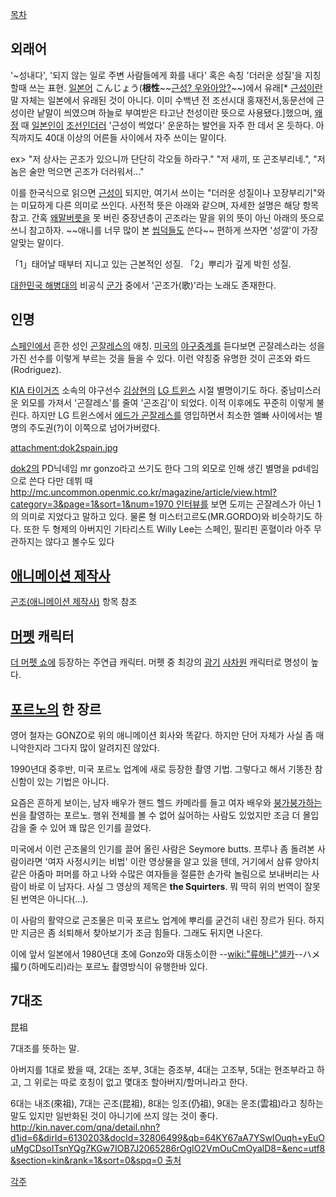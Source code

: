 [[목차]]
== 외래어 ==
'~성내다', '되지 않는 일로 주변 사람들에게 화를 내다' 혹은 속칭 '더러운 성질'을 지칭할때 쓰는 표현. [[일본어]] こんじょう('''根性'''~~[[근성체|근성? 우와아앙?]]~~)에서 유래[* [[근성]]이란 말 자체는 일본에서 유래된 것이 아니다. 이미 수백년 전 조선시대 홍재전서,동문선에 근성이란 낱말이 씌였으며 하늘로 부여받은 타고난 천성이란 뜻으로 사용됐다.]했으며, [[왜정]] 때 [[일본인]]이 [[조선]]인더러 '근성이 썩었다' 운운하는 발언을 자주 한 데서 온 듯하다. 아직까지도 40대 이상의 어른들 사이에서 자주 쓰이는 말이다.

ex> 
"저 상사는 곤조가 있으니까 단단히 각오들 하라구."
"저 새끼, 또 곤조부리네.", "저 놈은 술만 먹으면 곤조가 더러워서..."

이를 한국식으로 읽으면 [[근성]]이 되지만, 여기서 쓰이는 "더러운 성질이나 꼬장부리기"와는 미묘하게 다른 의미로 쓰인다. 사전적 뜻은 아래와 같으며, 자세한 설명은 해당 항목 참고. 간혹 [[일본어|왜말]]버릇을 못 버린 중장년층이 곤조라는 말을 위의 뜻이 아닌 아래의 뜻으로 쓰니 참고하자. ~~애니를 너무 많이 본 [[씹덕]]들도 쓴다~~ 편하게 쓰자면 '성깔'이 가장 알맞는 말이다.

「1」태어날 때부터 지니고 있는 근본적인 성질. 
「2」뿌리가 깊게 박힌 성질. 

[[대한민국 해병대]]의 비공식 [[군가]] 중에서 '곤조가(歌)'라는 노래도 존재한다.

== 인명 ==
[[스페인]]에서 흔한 성인 [[곤잘레스]]의 애칭. [[미국]]의 [[야구]]중계를 듣다보면 곤잘레스라는 성을 가진 선수를 이렇게 부르는 것을 들을 수 있다. 이런 약칭중 유명한 것이 곤조와 롸드(Rodriguez).

[[KIA 타이거즈]] 소속의 야구선수 [[김상현]]의 [[LG 트윈스]] 시절 별명이기도 하다. 중남미스러운 외모를 가져서 '곤잘레스'를 줄여 '곤조김'이 되었다. 이적 이후에도 꾸준히 이렇게 불린다. 하지만 LG 트윈스에서 [[에드가 곤잘레스]]를 영입하면서 최소한 엘빠 사이에서는 별명의 주도권(?)이 이쪽으로 넘어가버렸다.

attachment:dok2spain.jpg

[[dok2]]의 PD닉네임 mr gonzo라고 쓰기도 한다 그의 외모로 인해 생긴 별명을 pd네임으로 쓴다 다만 데뷔 때  [[http://mc.uncommon.openmic.co.kr/magazine/article/view.html?category=3&page=1&sort=1&num=1970 인터뷰]]를 보면 도끼는 곤잘레스가 아닌 1의 의미로 지었다고 말하고 있다. 물론 형 미스터고르도(MR.GORDO)와 비슷하기도 하다. 또한 두 형제의 아버지인 기타리스트 Willy Lee는 스페인, 필리핀 혼혈이라 아주 무관하지는 않다고 볼수도 있다

== [[애니메이션 제작사]] ==
[[곤조(애니메이션 제작사)]] 항목 참조

== [[머펫]] 캐릭터 ==
[[더 머펫 쇼]]에 등장하는 주연급 캐릭터. 머펫 중 최강의 [[광기]] [[사차원]] 캐릭터로 명성이 높다.

== [[포르노]]의 한 장르 ==
영어 철자는 GONZO로 위의 애니메이션 회사와 똑같다. 하지만 단어 자체가 사실 좀 매니악한지라 그다지 많이 알려지진 않았다. 

1990년대 중후반, 미국 포르노 업계에 새로 등장한 촬영 기법. 그렇다고 해서 기똥찬 참신함이 있는 기법은 아니다. 

요즘은 흔하게 보이는, 남자 배우가 핸드 헬드 카메라를 들고 여자 배우와 [[붕가붕가]]하는 씬을 촬영하는 포르노. 행위 전체를 볼 수 없어 싫어하는 사람도 있었지만 조금 더 몰입감을 줄 수 있어 꽤 많은 인기를 끌었다. 

미국에서 이런 곤조물의 인기를 끌어 올린 사람은 Seymore butts. 프루나 좀 돌려본 사람이라면  '여자 사정시키는 비법' 이란 영상물을 알고 있을 텐데, 거기에서 삼류 양아치같은 아줌마 퍼머를 하고 나와 수많은 여자들을 절륜한 손가락 놀림으로 보내버리는 사람이 바로 이 남자다. 사실 그 영상의 제목은 '''the Squirters'''. 뭐 딱히 위의 번역이 잘못된 번역은 아니다(…).

이 사람의 활약으로 곤조물은 미국 포르노 업계에 뿌리를 굳건히 내린 장르가 된다. 하지만 지금은 좀 쇠퇴해서 찾아보기가 조금 힘들다. 그래도 뒤지면 나온다. 

이에 앞서 일본에서 1980년대 초에 Gonzo와 대동소이한 --[[wiki:"류해나"셀카]]--ハメ撮り(하메도리)라는 포르노 촬영방식이 유행한바 있다.

== 7대조 ==
昆祖

7대조를 뜻하는 말. 

아버지를 1대로 봤을 때, 2대는 조부, 3대는 증조부, 4대는 고조부, 5대는 현조부라고 하고, 그 위로는 따로 호칭이 없고 몇대조 할아버지/할머니라고 한다.

6대는 내조(來祖), 7대는 곤조(昆祖), 8대는 잉조(仍祖), 9대는 운조(雲祖)라고 칭하는 말도 있지만 일반화된 것이 아니기에 쓰지 않는 것이 좋다. [[http://kin.naver.com/qna/detail.nhn?d1id=6&dirId=6130203&docId=32806499&qb=64KY67aA7YSwIOuqh+yEuOuMgCDsoITsnYQg7KGw7IOB7J2065286rOgIO2VmOuCmOyalD8=&enc=utf8&section=kin&rank=1&sort=0&spq=0 출처]]

[[각주]]
